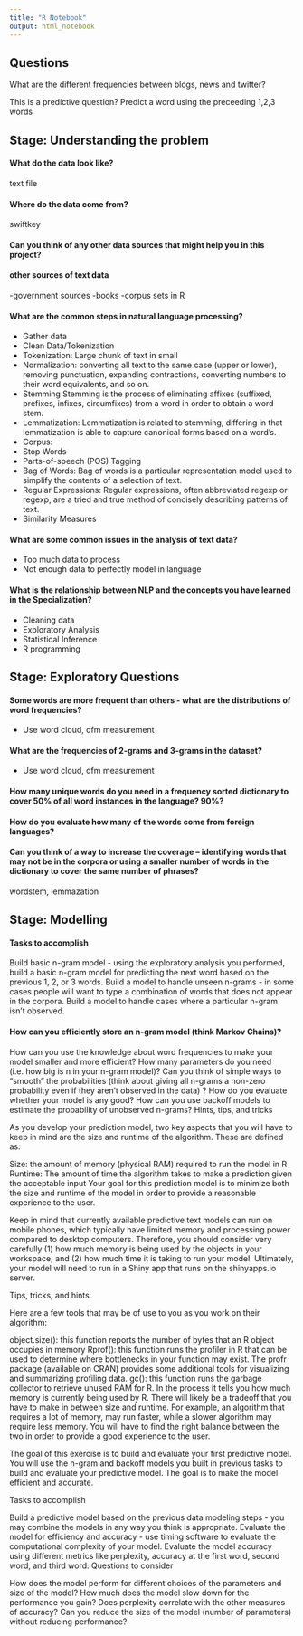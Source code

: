 ```yaml
---
title: "R Notebook"
output: html_notebook
---
```


## Questions
What are the different frequencies between blogs, news and twitter?

This is a predictive question?  Predict a word using the preceeding 1,2,3 words

  
## Stage: Understanding the problem  

#### What do the data look like?  

text file

#### Where do the data come from?  

swiftkey

#### Can you think of any other data sources that might help you in this project?  

#### other sources of text data
-government sources
-books
-corpus sets in R

#### What are the common steps in natural language processing?  

* Gather data  
* Clean Data/Tokenization  
* Tokenization: Large chunk of text in small  
* Normalization: converting all text to the same case (upper or lower), removing punctuation, expanding contractions, converting numbers to their word equivalents, and so on.  
* Stemming Stemming is the process of eliminating affixes (suffixed, prefixes, infixes, circumfixes) from a word in order to obtain a word stem.  
* Lemmatization: Lemmatization is related to stemming, differing in that lemmatization is able to capture canonical forms based on a word's.  
* Corpus:  
* Stop Words  
* Parts-of-speech (POS) Tagging  
* Bag of Words: Bag of words is a particular representation model used to simplify the contents of a selection of text.  
* Regular Expressions: Regular expressions, often abbreviated regexp or regexp, are a tried and true method of concisely describing patterns of text.  
* Similarity Measures  



#### What are some common issues in the analysis of text data?  
* Too much data to process  
* Not enough data to perfectly model in language  

#### What is the relationship between NLP and the concepts you have learned in the Specialization?  
* Cleaning data  
* Exploratory Analysis  
* Statistical Inference  
* R programming  


## Stage: Exploratory Questions
#### Some words are more frequent than others - what are the distributions of word frequencies?  
* Use word cloud, dfm measurement

#### What are the frequencies of 2-grams and 3-grams in the dataset?  
* Use word cloud, dfm measurement  

#### How many unique words do you need in a frequency sorted dictionary to cover 50% of all word instances in the language? 90%?  
  
#### How do you evaluate how many of the words come from foreign languages?
  
#### Can you think of a way to increase the coverage -- identifying words that may not be in the corpora or using a smaller number of words in the dictionary to cover the same number of phrases?
wordstem, lemmazation

## Stage: Modelling

#### Tasks to accomplish

Build basic n-gram model - using the exploratory analysis you performed, build a basic n-gram model for predicting the next word based on the previous 1, 2, or 3 words.
Build a model to handle unseen n-grams - in some cases people will want to type a combination of words that does not appear in the corpora. Build a model to handle cases where a particular n-gram isn't observed.


#### How can you efficiently store an n-gram model (think Markov Chains)?
How can you use the knowledge about word frequencies to make your model smaller and more efficient?
How many parameters do you need (i.e. how big is n in your n-gram model)?
Can you think of simple ways to "smooth" the probabilities (think about giving all n-grams a non-zero probability even if they aren't observed in the data) ?
How do you evaluate whether your model is any good?
How can you use backoff models to estimate the probability of unobserved n-grams?
Hints, tips, and tricks

As you develop your prediction model, two key aspects that you will have to keep in mind are the size and runtime of the algorithm. These are defined as:

Size: the amount of memory (physical RAM) required to run the model in R
Runtime: The amount of time the algorithm takes to make a prediction given the acceptable input
Your goal for this prediction model is to minimize both the size and runtime of the model in order to provide a reasonable experience to the user.

Keep in mind that currently available predictive text models can run on mobile phones, which typically have limited memory and processing power compared to desktop computers. Therefore, you should consider very carefully (1) how much memory is being used by the objects in your workspace; and (2) how much time it is taking to run your model. Ultimately, your model will need to run in a Shiny app that runs on the shinyapps.io server.

Tips, tricks, and hints

Here are a few tools that may be of use to you as you work on their algorithm:

object.size(): this function reports the number of bytes that an R object occupies in memory
Rprof(): this function runs the profiler in R that can be used to determine where bottlenecks in your function may exist. The profr package (available on CRAN) provides some additional tools for visualizing and summarizing profiling data.
gc(): this function runs the garbage collector to retrieve unused RAM for R. In the process it tells you how much memory is currently being used by R.
There will likely be a tradeoff that you have to make in between size and runtime. For example, an algorithm that requires a lot of memory, may run faster, while a slower algorithm may require less memory. You will have to find the right balance between the two in order to provide a good experience to the user.


The goal of this exercise is to build and evaluate your first predictive model. You will use the n-gram and backoff models you built in previous tasks to build and evaluate your predictive model. The goal is to make the model efficient and accurate.

Tasks to accomplish

Build a predictive model based on the previous data modeling steps - you may combine the models in any way you think is appropriate.
Evaluate the model for efficiency and accuracy - use timing software to evaluate the computational complexity of your model. Evaluate the model accuracy using different metrics like perplexity, accuracy at the first word, second word, and third word.
Questions to consider

How does the model perform for different choices of the parameters and size of the model?
How much does the model slow down for the performance you gain?
Does perplexity correlate with the other measures of accuracy?
Can you reduce the size of the model (number of parameters) without reducing performance?